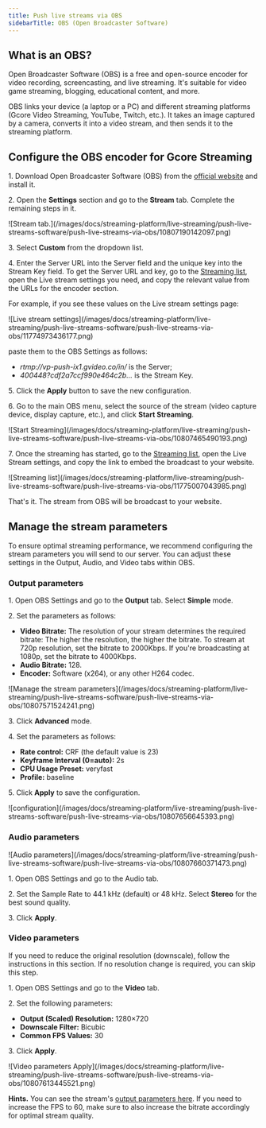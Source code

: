 ---
title: Push live streams via OBS
sidebarTitle: OBS (Open Broadcaster Software)
---

## What is an OBS?

Open Broadcaster Software (OBS) is a free and open-source encoder for video recording, screencasting, and live streaming. It's suitable for video game streaming, blogging, educational content, and more.

OBS links your device (a laptop or a PC) and different streaming platforms (Gcore Video Streaming, YouTube, Twitch, etc.). It takes an image captured by a camera, converts it into a video stream, and then sends it to the streaming platform.

## Configure the OBS encoder for Gcore Streaming

1\. Download Open Broadcaster Software (OBS) from the [official website](https://obsproject.com) and install it.

2\. Open the **Settings** section and go to the **Stream** tab. Complete the remaining steps in it.


<Frame>![Stream tab.](/images/docs/streaming-platform/live-streaming/push-live-streams-software/push-live-streams-via-obs/10807190142097.png)</Frame>



3\. Select **Custom** from the dropdown list.

4\. Enter the Server URL into the Server field and the unique key into the Stream Key field. To get the Server URL and key, go to the [Streaming list](https://streaming.gcore.com/streaming/list), open the Live stream settings you need, and copy the relevant value from the URLs for the encoder section.

For example, if you see these values on the Live stream settings page:


<Frame>![Live stream settings](/images/docs/streaming-platform/live-streaming/push-live-streams-software/push-live-streams-via-obs/11774973436177.png)</Frame>



paste them to the OBS Settings as follows:

  * _rtmp://vp-push-ix1.gvideo.co/in/_ is the Server;
  * _400448?cdf2a7ccf990e464c2b…_ is the Stream Key.



5\. Click the **Apply** button to save the new configuration.

6\. Go to the main OBS menu, select the source of the stream (video capture device, display capture, etc.), and click **Start Streaming**.


<Frame>![Start Streaming](/images/docs/streaming-platform/live-streaming/push-live-streams-software/push-live-streams-via-obs/10807465490193.png)</Frame>



7\. Once the streaming has started, go to the [Streaming list](https://streaming.gcore.com/streaming/list), open the Live Stream settings, and copy the link to embed the broadcast to your website.


<Frame>![Streaming list](/images/docs/streaming-platform/live-streaming/push-live-streams-software/push-live-streams-via-obs/11775007043985.png)</Frame>



That's it. The stream from OBS will be broadcast to your website.

## Manage the stream parameters

To ensure optimal streaming performance, we recommend configuring the stream parameters you will send to our server. You can adjust these settings in the Output, Audio, and Video tabs within OBS.

### Output parameters

1\. Open OBS Settings and go to the **Output** tab. Select **Simple** mode.

2\. Set the parameters as follows:

  * **Video Bitrate:** The resolution of your stream determines the required bitrate: The higher the resolution, the higher the bitrate. To stream at 720p resolution, set the bitrate to 2000Kbps. If you're broadcasting at 1080p, set the bitrate to 4000Kbps.
  * **Audio Bitrate:** 128.
  * **Encoder:** Software (x264), or any other H264 codec.


<Frame>![Manage the stream parameters](/images/docs/streaming-platform/live-streaming/push-live-streams-software/push-live-streams-via-obs/10807571524241.png)</Frame>



3\. Click **Advanced** mode.

4\. Set the parameters as follows:

  * **Rate control:** CRF (the default value is 23)
  * **Keyframe Interval (0=auto):** 2s
  * **CPU Usage Preset:** veryfast
  * **Profile:** baseline



5\. Click **Apply** to save the configuration.


<Frame>![configuration](/images/docs/streaming-platform/live-streaming/push-live-streams-software/push-live-streams-via-obs/10807656645393.png)</Frame>



### Audio parameters


<Frame>![Audio parameters](/images/docs/streaming-platform/live-streaming/push-live-streams-software/push-live-streams-via-obs/10807660371473.png)</Frame>



1\. Open OBS Settings and go to the Audio tab.

2\. Set the Sample Rate to 44.1 kHz (default) or 48 kHz. Select **Stereo** for the best sound quality.

3\. Click **Apply**.

### Video parameters

If you need to reduce the original resolution (downscale), follow the instructions in this section. If no resolution change is required, you can skip this step.

1\. Open OBS Settings and go to the **Video** tab.

2\. Set the following parameters:

  * **Output (Scaled) Resolution:** 1280×720
  * **Downscale Filter:** Bicubic
  * **Common FPS Values:** 30



3\. Click **Apply**.


<Frame>![Video parameters Apply](/images/docs/streaming-platform/live-streaming/push-live-streams-software/push-live-streams-via-obs/10807613445521.png)</Frame>



**Hints.** You can see the stream's [output parameters here](/streaming-platform/live-streaming/push-live-streams-software/push-live-streams-via-obs#output-parameters). If you need to increase the FPS to 60, make sure to also increase the bitrate accordingly for optimal stream quality.
